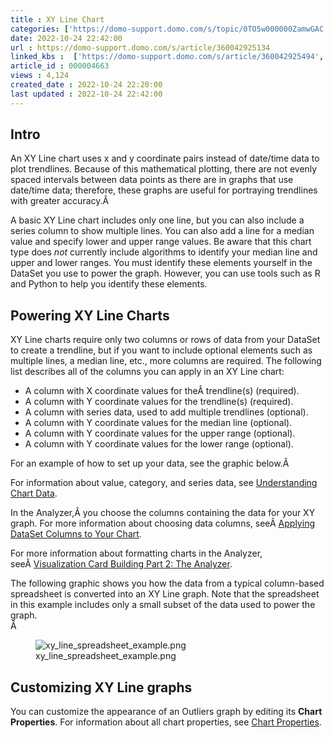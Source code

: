 ```yaml
---
title : XY Line Chart
categories: ['https://domo-support.domo.com/s/topic/0TO5w000000ZamwGAC']
date: 2022-10-24 22:42:00
url : https://domo-support.domo.com/s/article/360042925134
linked_kbs :  ['https://domo-support.domo.com/s/article/360042925494', 'https://domo-support.domo.com/s/knowledge-base', 'https://domo-support.domo.com/s/article/360042925134', 'https://domo-support.domo.com/s/article/360043428713', 'https://domo-support.domo.com/s/article/360043429953', 'https://domo-support.domo.com/s/article/360043428693', 'https://domo-support.domo.com/s/article/360043429933', 'https://domo-support.domo.com/s/article/360043429693', 'https://domo-support.domo.com/s/topic/0TO5w000000ZamwGAC', 'https://domo-support.domo.com/s/article/360043429913']
article_id : 000004663
views : 4,124
created_date : 2022-10-24 22:20:00
last updated : 2022-10-24 22:42:00
---
```




Intro
-----


An XY Line chart uses x and y coordinate pairs instead of date/time data to plot trendlines. Because of this mathematical plotting, there are not evenly spaced intervals between data points as there are in graphs that use date/time data; therefore, these graphs are useful for portraying trendlines with greater accuracy.Â 


A basic XY Line chart includes only one line, but you can also include a series column to show multiple lines. You can also add a line for a median value and specify lower and upper range values. Be aware that this chart type does *not* currently include algorithms to identify your median line and upper and lower ranges. You must identify these elements yourself in the DataSet you use to power the graph. However, you can use tools such as R and Python to help you identify these elements.


Powering XY Line Charts
-----------------------


XY Line charts require only two columns or rows of data from your DataSet to create a trendline, but if you want to include optional elements such as multiple lines, a median line, etc., more columns are required. The following list describes all of the columns you can apply in an XY Line chart:



* A column with X coordinate values for theÂ trendline(s) (required).
* A column with Y coordinate values for the trendline(s) (required).
* A column with series data, used to add multiple trendlines (optional).
* A column with Y coordinate values for the median line (optional).
* A column with Y coordinate values for the upper range (optional).
* A column with Y coordinate values for the lower range (optional).


For an example of how to set up your data, see the graphic below.Â 


For information about value, category, and series data, see [Understanding Chart Data](..\understanding_chart_data\index.html "Understanding Chart Data").


In the Analyzer,Â you choose the columns containing the data for your XY graph. For more information about choosing data columns, seeÂ [Applying DataSet Columns to Your Chart](..\applying_dataset_columns_to_your_chart\index.html "Applying DataSet Columns to Your Chart").


For more information about formatting charts in the Analyzer, seeÂ [Visualization Card Building Part 2: The Analyzer](..\..\category\analyzer\index.md).


The following graphic shows you how the data from a typical column-based spreadsheet is converted into an XY Line graph. Note that the spreadsheet in this example includes only a small subset of the data used to power the graph.  
 Â 


![xy_line_spreadsheet_example.png](xy_line_spreadsheet_example.png)


Customizing XY Line graphs
--------------------------


You can customize the appearance of an Outliers graph by editing its **Chart Properties**. For information about all chart properties, see [Chart Properties](..\..\category\chart_properties\index.html "Chart Properties").